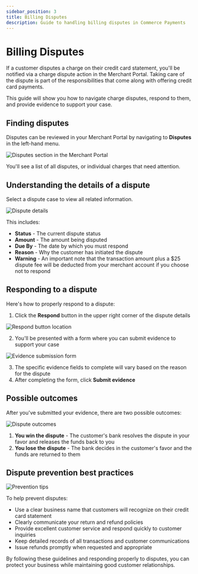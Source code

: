 ```yaml
---
sidebar_position: 3
title: Billing Disputes
description: Guide to handling billing disputes in Commerce Payments
---
```


# Billing Disputes

If a customer disputes a charge on their credit card statement, you'll be notified via a charge dispute action in the Merchant Portal. Taking care of the dispute is part of the responsibilities that come along with offering credit card payments.

This guide will show you how to navigate charge disputes, respond to them, and provide evidence to support your case.

## Finding disputes

Disputes can be reviewed in your Merchant Portal by navigating to **Disputes** in the left-hand menu. 

![Disputes section in the Merchant Portal](/img/commerce/commerce-payments/25680107163543.png)

You'll see a list of all disputes, or individual charges that need attention.

## Understanding the details of a dispute

Select a dispute case to view all related information.

![Dispute details](/img/commerce/commerce-payments/25680092503703.png)

This includes:
- **Status** - The current dispute status
- **Amount** - The amount being disputed
- **Due By** - The date by which you must respond
- **Reason** - Why the customer has initiated the dispute
- **Warning** - An important note that the transaction amount plus a $25 dispute fee will be deducted from your merchant account if you choose not to respond

## Responding to a dispute

Here's how to properly respond to a dispute:

1. Click the **Respond** button in the upper right corner of the dispute details

![Respond button location](/img/commerce/commerce-payments/25680092509207.png)

2. You'll be presented with a form where you can submit evidence to support your case

![Evidence submission form](/img/commerce/commerce-payments/25680092518039.png)

3. The specific evidence fields to complete will vary based on the reason for the dispute
4. After completing the form, click **Submit evidence**

## Possible outcomes

After you've submitted your evidence, there are two possible outcomes:

![Dispute outcomes](/img/commerce/commerce-payments/25680107182231.png)

1. **You win the dispute** - The customer's bank resolves the dispute in your favor and releases the funds back to you
2. **You lose the dispute** - The bank decides in the customer's favor and the funds are returned to them

## Dispute prevention best practices

![Prevention tips](/img/commerce/commerce-payments/25680092522391.png)

To help prevent disputes:

- Use a clear business name that customers will recognize on their credit card statement
- Clearly communicate your return and refund policies
- Provide excellent customer service and respond quickly to customer inquiries
- Keep detailed records of all transactions and customer communications
- Issue refunds promptly when requested and appropriate

By following these guidelines and responding properly to disputes, you can protect your business while maintaining good customer relationships.